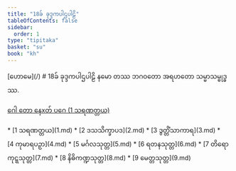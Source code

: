 ```yaml
---
title: "18ခ် ခုဒ္ဒကပါဌပါဠိ"
tableOfContents: false
sidebar:
  order: 1
type: "tipitaka"
basket: "su"
book: "kh"
---
```



<Paragraph type="center" book="kh">
[ဟောမေ](/)
</Paragraph>

<Paragraph type="center" book="kh">
# 18ခ် ခုဒ္ဒကပါဌပါဠိ
</Paragraph>

<Paragraph number="1" type="center" book="kh">
နမော တဿ ဘဂဝတော အရဟတော သမ္မာသမ္ဗုဒ္ဓဿ.

[ဂေါ တော နေxတ် ပဂေ (1 သရဏတ္တယ)](1.md)



</Paragraph>

<TableOfContents book="kh" section="18">
* [1 သရဏတ္တယ](1.md)
* [2 ဒသသိက္ခာပဒ](2.md)
* [3 ဒွတ္တိံသာကာရ](3.md)
* [4 ကုမာရပဉှာ](4.md)
* [5 မင်္ဂလသုတ္တ](5.md)
* [6 ရတနသုတ္တ](6.md)
* [7 တိရောကုဋ္ဋသုတ္တ](7.md)
* [8 နိဓိကဏ္ဍသုတ္တ](8.md)
* [9 မေတ္တသုတ္တ](9.md)
</TableOfContents>